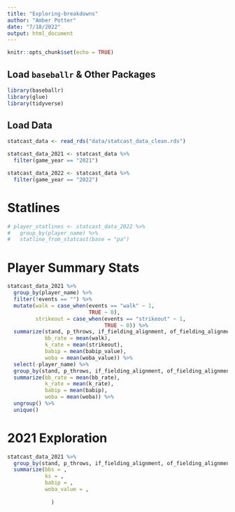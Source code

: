 ```yaml
---
title: "Exploring-breakdowns"
author: "Amber Potter"
date: "7/18/2022"
output: html_document
---
```


```r
knitr::opts_chunk$set(echo = TRUE)
```

## Load `baseballr` & Other Packages

```r
library(baseballr)
library(glue)
library(tidyverse)
```

## Load Data

```r
statcast_data <- read_rds("data/statcast_data_clean.rds")
```

```r
statcast_data_2021 <- statcast_data %>%
  filter(game_year == "2021")

statcast_data_2022 <- statcast_data %>%
  filter(game_year == "2022")


```

# Statlines

```r
# player_statlines <- statcast_data_2022 %>%
#   group_by(player_name) %>%
#   statline_from_statcast(base = "pa")
```

# Player Summary Stats

```r


statcast_data_2021 %>%
  group_by(player_name) %>%
  filter(!events == "") %>%
  mutate(walk = case_when(events == "walk" ~ 1,
                          TRUE ~ 0),
         strikeout = case_when(events == "strikeout" ~ 1,
                               TRUE ~ 0)) %>%
  summarize(stand, p_throws, if_fielding_alignment, of_fielding_alignment,
            bb_rate = mean(walk),
            k_rate = mean(strikeout),
            babip = mean(babip_value),
            woba = mean(woba_value)) %>%
  select(-player_name) %>%
  group_by(stand, p_throws, if_fielding_alignment, of_fielding_alignment) %>%
  summarize(bb_rate = mean(bb_rate), 
            k_rate = mean(k_rate), 
            babip = mean(babip), 
            woba = mean(woba)) %>%
  ungroup() %>%
  unique()

```



# 2021 Exploration

```r
statcast_data_2021 %>%
  group_by(stand, p_throws, if_fielding_alignment, of_fielding_alignment) %>%
  summarize(bbs = ,
            ks = ,
            babip = ,
            woba_value = ,
            
              )
```



